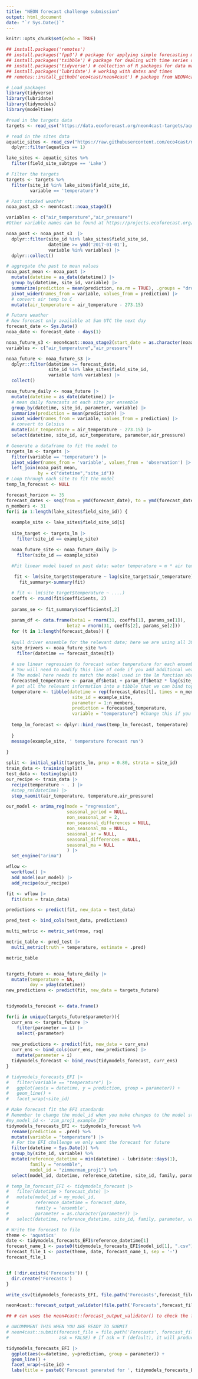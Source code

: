 ```yaml
---
title: "NEON forecast challenge submission"
output: html_document
date: "`r Sys.Date()`"
---
```


```r
knitr::opts_chunk$set(echo = TRUE)
```


```r
## install.packages('remotes')
## install.packages('fpp3') # package for applying simple forecasting methods
## install.packages('tsibble') # package for dealing with time series data sets and tsibble objects
## install.packages('tidyverse') # collection of R packages for data manipulation, analysis, and visualisation
## install.packages('lubridate') # working with dates and times
## remotes::install_github('eco4cast/neon4cast') # package from NEON4cast challenge organisers to assist with forecast building and submission

# Load packages
library(tidyverse)
library(lubridate)
library(tidymodels)
library(modeltime)
```

```r
#read in the targets data
targets <- read_csv('https://data.ecoforecast.org/neon4cast-targets/aquatics/aquatics-targets.csv.gz')

# read in the sites data
aquatic_sites <- read_csv("https://raw.githubusercontent.com/eco4cast/neon4cast-targets/main/NEON_Field_Site_Metadata_20220412.csv") |>
  dplyr::filter(aquatics == 1)

lake_sites <- aquatic_sites %>%
  filter(field_site_subtype == 'Lake')

# Filter the targets
targets <- targets %>%
  filter(site_id %in% lake_sites$field_site_id,
         variable == 'temperature')
```

```r

# Past stacked weather
noaa_past_s3 <- neon4cast::noaa_stage3()

variables <- c("air_temperature","air_pressure")
#Other variable names can be found at https://projects.ecoforecast.org/neon4cast-docs/Shared-Forecast-Drivers.html#stage-3

noaa_past <- noaa_past_s3  |> 
  dplyr::filter(site_id %in% lake_sites$field_site_id,
                datetime >= ymd('2017-01-01'),
                variable %in% variables) |> 
  dplyr::collect()

# aggregate the past to mean values
noaa_past_mean <- noaa_past |> 
  mutate(datetime = as_date(datetime)) |> 
  group_by(datetime, site_id, variable) |> 
  summarize(prediction = mean(prediction, na.rm = TRUE), .groups = "drop") |> 
  pivot_wider(names_from = variable, values_from = prediction) |> 
  # convert air temp to C
  mutate(air_temperature = air_temperature - 273.15)

```

```r
# Future weather
# New forecast only available at 5am UTC the next day
forecast_date <- Sys.Date() 
noaa_date <- forecast_date - days(1)

noaa_future_s3 <- neon4cast::noaa_stage2(start_date = as.character(noaa_date))
variables <- c("air_temperature","air_pressure")

noaa_future <- noaa_future_s3 |> 
  dplyr::filter(datetime >= forecast_date,
                site_id %in% lake_sites$field_site_id,
                variable %in% variables) |> 
  collect()

noaa_future_daily <- noaa_future |> 
  mutate(datetime = as_date(datetime)) |> 
  # mean daily forecasts at each site per ensemble
  group_by(datetime, site_id, parameter, variable) |> 
  summarize(prediction = mean(prediction)) |>
  pivot_wider(names_from = variable, values_from = prediction) |>
  # convert to Celsius
  mutate(air_temperature = air_temperature - 273.15) |> 
  select(datetime, site_id, air_temperature, parameter,air_pressure)
```


```r
# Generate a dataframe to fit the model to 
targets_lm <- targets |> 
  filter(variable == 'temperature') |>
  pivot_wider(names_from = 'variable', values_from = 'observation') |> 
  left_join(noaa_past_mean, 
            by = c("datetime","site_id"))
# Loop through each site to fit the model
temp_lm_forecast <- NULL

```

```r
forecast_horizon <- 35
forecast_dates <- seq(from = ymd(forecast_date), to = ymd(forecast_date) + forecast_horizon, by = "day")
n_members <- 31
for(i in 1:length(lake_sites$field_site_id)) {  
  
  example_site <- lake_sites$field_site_id[i]
  
  site_target <- targets_lm |>
    filter(site_id == example_site)

  noaa_future_site <- noaa_future_daily |> 
    filter(site_id == example_site)
  
  #Fit linear model based on past data: water temperature = m * air temperature + b

   fit <- lm(site_target$temperature ~ lag(site_target$air_temperature))
     fit_summary<-summary(fit)

  # fit <- lm(site_target$temperature ~ ....)
  coeffs <- round(fit$coefficients, 2)
  
  params_se <- fit_summary$coefficients[,2]
  
  param_df <- data.frame(beta1 = rnorm(31, coeffs[1], params_se[1]),
                       beta2 = rnorm(31, coeffs[2], params_se[2]))
  for (t in 1:length(forecast_dates)) {
  
  #pull driver ensemble for the relevant date; here we are using all 30 NOAA ensemble members
  site_drivers <- noaa_future_site %>%
    filter(datetime == forecast_dates[t])
  
  # use linear regression to forecast water temperature for each ensemble member
  # You will need to modify this line of code if you add additional weather variables or change the form of the model
  # The model here needs to match the model used in the lm function above (or what model you used in the fit)
  forecasted_temperature <- param_df$beta1 + param_df$beta2 * lag(site_drivers$air_temperature)+ rnorm(n = 31, mean = 0, sd = sd(fit$residuals,na.rm=TRUE))    
  # put all the relevant information into a tibble that we can bind together
  temperature <- tibble(datetime = rep(forecast_dates[t], times = n_members),
                         site_id = example_site,
                         parameter = 1:n_members,
                         prediction = forecasted_temperature,
                         variable = "temperature") #Change this if you are forecasting a different variable
  
  temp_lm_forecast <- dplyr::bind_rows(temp_lm_forecast, temperature)
  
  }
  message(example_site, ' temperature forecast run')
  
}
```

```r
split <- initial_split(targets_lm, prop = 0.80, strata = site_id)
train_data <- training(split)
test_data <- testing(split)
our_recipe <- train_data |> 
  recipe(temperature ~ . ) |> 
  #step_rm(datetime) |>
  step_naomit(air_temperature, temperature,air_pressure)

our_model <- arima_reg(mode = "regression",
                       seasonal_period = NULL,
                       non_seasonal_ar = 2,
                       non_seasonal_differences = NULL,
                       non_seasonal_ma = NULL,
                       seasonal_ar = NULL,
                       seasonal_differences = NULL,
                       seasonal_ma = NULL
                       ) |> 
  set_engine("arima")

wflow <-
  workflow() |> 
  add_model(our_model) |> 
  add_recipe(our_recipe)

fit <- wflow |> 
  fit(data = train_data)

predictions <- predict(fit, new_data = test_data)

pred_test <- bind_cols(test_data, predictions)

multi_metric <- metric_set(rmse, rsq)

metric_table <- pred_test |> 
  multi_metric(truth = temperature, estimate = .pred)

metric_table


targets_future <- noaa_future_daily |> 
  mutate(temperature = NA,
         doy = yday(datetime))
new_predictions <- predict(fit, new_data = targets_future)


tidymodels_forecast <- data.frame()

for(i in unique(targets_future$parameter)){
  curr_ens <- targets_future |> 
    filter(parameter == i) |> 
    select(-parameter)
  
  new_predictions <- predict(fit, new_data = curr_ens)
  curr_ens <- bind_cols(curr_ens, new_predictions) |> 
    mutate(parameter = i)
  tidymodels_forecast <- bind_rows(tidymodels_forecast, curr_ens)
}

# tidymodels_forecasts_EFI |>
#   filter(variable == "temperature") |>
#   ggplot(aes(x = datetime, y = prediction, group = parameter)) +
#   geom_line() + 
#   facet_wrap(~site_id)
```

```r
# Make forecast fit the EFI standards
# Remember to change the model_id when you make changes to the model structure!
#my_model_id <- 'zim_proj1_example_ID'
tidymodels_forecasts_EFI <- tidymodels_forecast %>%
  rename(prediction = .pred) %>%
  mutate(variable = "temperature") |> 
  # For the EFI challenge we only want the forecast for future
  filter(datetime > Sys.Date()) %>%
  group_by(site_id, variable) %>%
  mutate(reference_datetime = min(datetime) - lubridate::days(1),
         family = "ensemble",
         model_id = "zimmerman_proj1") %>%
  select(model_id, datetime, reference_datetime, site_id, family, parameter, variable, prediction)

# temp_lm_forecast_EFI <- tidymodels_forecast |> 
#   filter(datetime > forecast_date) |> 
#   mutate(model_id = my_model_id,
#          reference_datetime = forecast_date,
#          family = 'ensemble',
#          parameter = as.character(parameter)) |> 
#   select(datetime, reference_datetime, site_id, family, parameter, variable, prediction, model_id)

```

```r
# Write the forecast to file
theme <- 'aquatics'
date <- tidymodels_forecasts_EFI$reference_datetime[1]
forecast_name_1 <- paste0(tidymodels_forecasts_EFI$model_id[1], ".csv")
forecast_file_1 <- paste(theme, date, forecast_name_1, sep = '-')
forecast_file_1


if (!dir.exists('Forecasts')) {
  dir.create('Forecasts')
}

write_csv(tidymodels_forecasts_EFI, file.path('Forecasts',forecast_file_1))

neon4cast::forecast_output_validator(file.path('Forecasts',forecast_file_1))

```


```r

## # can uses the neon4cast::forecast_output_validator() to check the forecast is in the right format

# UNCOMMMENT THIS WHEN YOU ARE READY TO SUBMIT
# neon4cast::submit(forecast_file = file.path('Forecasts', forecast_file_1),
#                   ask = FALSE) # if ask = T (default), it will produce a pop-up box asking if you want to submit


```

```r
tidymodels_forecasts_EFI |> 
  ggplot(aes(x=datetime, y=prediction, group = parameter)) +
  geom_line() +
  facet_wrap(~site_id) +
  labs(title = paste0('Forecast generated for ', tidymodels_forecasts_EFI$variable[1], ' on ', tidymodels_forecasts_EFI$reference_datetime[1]))
```